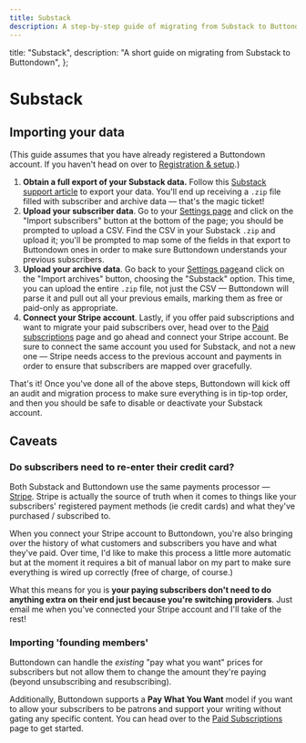 ```yaml
---
title: Substack
description: A step-by-step guide of migrating from Substack to Buttondown
---
```



  title: "Substack",
  description: "A short guide on migrating from Substack to Buttondown",
};

# Substack

## Importing your data

(This guide assumes that you have already registered a Buttondown account. If you haven't head on over to [Registration & setup](/getting-started/registration-and-setup).)

1. **Obtain a full export of your Substack data.** Follow this [Substack support article](https://support.substack.com/hc/en-us/articles/360037466012-How-do-I-export-my-posts-) to export your data. You'll end up receiving a `.zip` file filled with subscriber and archive data — that's the magic ticket!
2. **Upload your subscriber data**. Go to your [Settings page](https://buttondown.email/settings/import-subscribers) and click on the "Import subscribers" button at the bottom of the page; you should be prompted to upload a CSV. Find the CSV in your Substack `.zip` and upload it; you'll be prompted to map some of the
   fields in that export to Buttondown ones in order to make sure Buttondown understands your previous subscribers.
3. **Upload your archive data**. Go back to your [Settings page](https://buttondown.email/settings/import-substack-archives)and click on the "Import archives" button, choosing the "Substack" option. This time, you can upload the entire `.zip` file, not just the CSV — Buttondown
   will parse it and pull out all your previous emails, marking them as free or paid-only as appropriate.
4. **Connect your Stripe account**. Lastly, if you offer paid subscriptions and want to migrate your paid subscribers over, head over to the [Paid subscriptions](https://buttondown.email/settings/paid-subscriptions) page and go ahead and connect your Stripe account. Be sure to connect the same account you used for Substack, and not a new one — Stripe needs access to the previous account and payments in order to ensure that subscribers are mapped over gracefully.

That's it! Once you've done all of the above steps, Buttondown will kick off an audit and migration process to make sure everything is in tip-top order, and then you should be safe to disable or deactivate your Substack account.

## Caveats

### Do subscribers need to re-enter their credit card?

Both Substack and Buttondown use the same payments processor — [Stripe](https://stripe.com/). Stripe is actually the source of truth when it comes to things like your subscribers' registered payment methods (ie credit cards) and what they've purchased / subscribed to.

When you connect your Stripe account to Buttondown, you're also bringing over the history of what customers and subscribers you have and what they've paid. Over time, I'd like to make this process a little more automatic but at the moment it requires a bit of manual labor on my part to make sure everything is wired up correctly (free of charge, of course.)

What this means for you is **your paying subscribers don't need to do anything extra on their end just because you're switching providers**. Just email me when you've connected your Stripe account and I'll take of the rest!

### Importing 'founding members'

Buttondown can handle the _existing_ "pay what you want" prices for subscribers but not allow them to change the amount they're paying (beyond unsubscribing and resubscribing).

Additionally, Buttondown supports a **Pay What You Want** model if you want to allow your subscribers to be patrons and support your writing without gating any specific content. You can head over to the [Paid Subscriptions](http://buttondown.email/settings/paid-subscriptions) page to get started.
